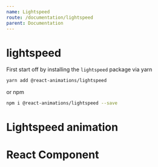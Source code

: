 ```yaml
---
name: Lightspeed
route: /documentation/lightspeed
parent: Documentation
---
```


# lightspeed

First start off by installing the `lightspeed` package via yarn

```bash
yarn add @react-animations/lightspeed
```

or npm

```bash
npm i @react-animations/lightspeed --save
```



# Lightspeed animation

<Playground>  
  <Lightspeed>
    <div
      style={{
        maxWidth: 300,
        boxShadow: "rgba(0, 0, 0, 0.2) 0px 0px 10px",
        backgroundColor: "white",
        textAlign: "center",
        borderRadius: 4,
        padding: 8,
        marginTop: 8,
        width: 300
      }}
    >
      <h1>React Component</h1>
    </div>
  </Lightspeed>
</Playground>
